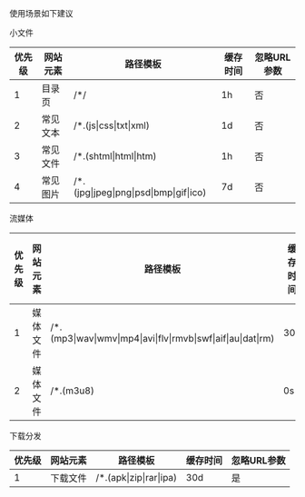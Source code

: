 使用场景如下建议



小文件

| 优先级  | 网站元素 | 路径模板      | 缓存时间 | 忽略URL参数 |
| ---- | ---- | --------- | ---- | ------- |
| 1    | 目录页  | /*/       | 1h   | 否       |
| 2 |	常见文本 |	/*.(js&#124;css&#124;txt&#124;xml) |	1d|	否|
| 3 |	常见文件 |	/*.(shtml&#124;html&#124;htm)|	1h|	否|
| 4 |	常见图片 |	/*.(jpg&#124;jpeg&#124;png&#124;psd&#124;bmp&#124;gif&#124;ico)|	7d	|否|

流媒体

| 优先级  | 网站元素 | 路径模板      | 缓存时间 | 忽略URL参数 |
| ---- | ---- | --------- | ---- | ------- |
| 1    |媒体文件 |	/*.(mp3&#124;wav&#124;wmv&#124;mp4&#124;avi&#124;flv&#124;rmvb&#124;swf&#124;aif&#124;au&#124;dat&#124;rm) |	30d |	否 |
| 2    | 媒体文件 | /*.(m3u8) | 0s   | 否       |



下载分发

| 优先级  | 网站元素 | 路径模板    | 缓存时间 | 忽略URL参数 |
| ---- | ---- | ------- | ---- | ------- |
| 1 |下载文件 |	/*.(apk&#124;zip&#124;rar&#124;ipa) |	30d | 	是 |
